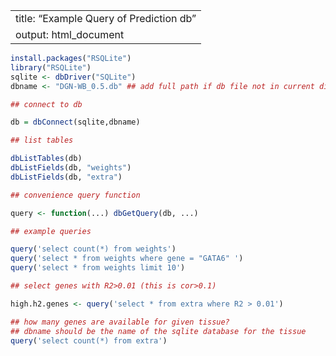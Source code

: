 
---
title: "Example Query of Prediction db"
output: html_document
---


```r

install.packages("RSQLite")
library("RSQLite")
sqlite <- dbDriver("SQLite")
dbname <- "DGN-WB_0.5.db" ## add full path if db file not in current directory

## connect to db

db = dbConnect(sqlite,dbname)

## list tables

dbListTables(db)
dbListFields(db, "weights")
dbListFields(db, "extra")

## convenience query function

query <- function(...) dbGetQuery(db, ...)

## example queries

query('select count(*) from weights')
query('select * from weights where gene = "GATA6" ')
query('select * from weights limit 10')

## select genes with R2>0.01 (this is cor>0.1)

high.h2.genes <- query('select * from extra where R2 > 0.01')

## how many genes are available for given tissue?
## dbname should be the name of the sqlite database for the tissue
query('select count(*) from extra')



```
